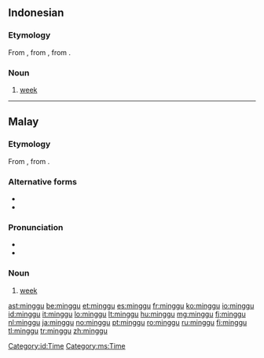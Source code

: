 {{also|Minggu}}
==Indonesian==

===Etymology===
From {{etyl|ms|id}} {{term|minggu|lang=ms}}, from {{etyl|pt|id}} {{term|domingo|gloss=Sunday|lang=pt}}, from {{etyl|la|id}} {{term|dominicus|dominīcus|lang=la}}.

===Noun===
{{head|id|noun}}

# [[week]] {{gloss|period of seven days}}

[[Category:id:Time]]

----

==Malay==

===Etymology===
From {{etyl|pt|ms}} {{term|domingo|gloss=Sunday|lang=pt}}, from {{etyl|la|ms}} {{term|dominicus|dominīcus|lang=la}}.

===Alternative forms===
* {{l|ms|Minggu}}
* {{l|ms|ميڠݢو|sc=Arab}}

===Pronunciation===
* {{IPA|[miŋgu]|lang=ms}}
* {{rhymes|iŋgu|gu|u|lang=ms}}

===Noun===
{{head|ms|noun|Jawi spelling|'''{{l|ms|ميڠݢو|sc=Arab}}'''|plural|minggu-minggu}}

# [[week]] {{gloss|period of seven days}}

[[Category:ms:Time]]

[[ast:minggu]]
[[be:minggu]]
[[et:minggu]]
[[es:minggu]]
[[fr:minggu]]
[[ko:minggu]]
[[io:minggu]]
[[id:minggu]]
[[it:minggu]]
[[lo:minggu]]
[[lt:minggu]]
[[hu:minggu]]
[[mg:minggu]]
[[fj:minggu]]
[[nl:minggu]]
[[ja:minggu]]
[[no:minggu]]
[[pt:minggu]]
[[ro:minggu]]
[[ru:minggu]]
[[fi:minggu]]
[[tl:minggu]]
[[tr:minggu]]
[[zh:minggu]]